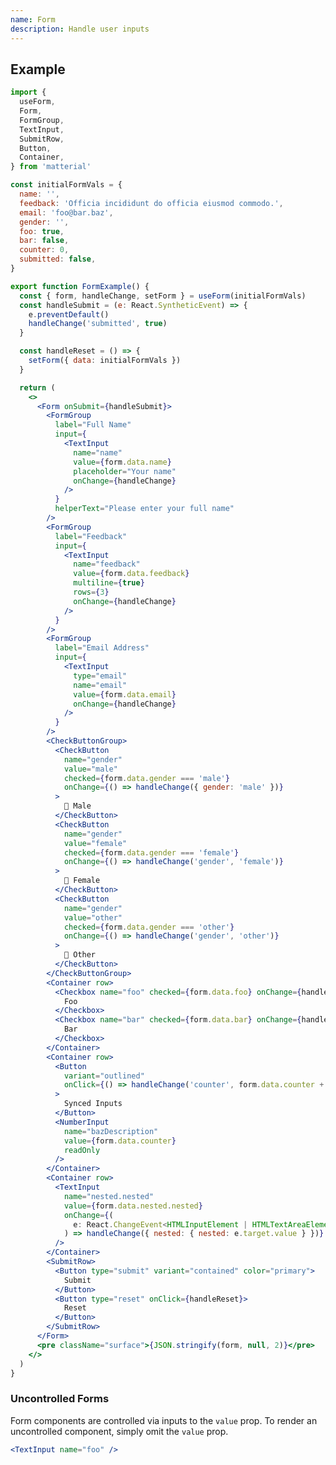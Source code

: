 ```yaml
---
name: Form
description: Handle user inputs
---
```


## Example

<FormExample />

```jsx
import {
  useForm,
  Form,
  FormGroup,
  TextInput,
  SubmitRow,
  Button,
  Container,
} from 'matterial'

const initialFormVals = {
  name: '',
  feedback: 'Officia incididunt do officia eiusmod commodo.',
  email: 'foo@bar.baz',
  gender: '',
  foo: true,
  bar: false,
  counter: 0,
  submitted: false,
}

export function FormExample() {
  const { form, handleChange, setForm } = useForm(initialFormVals)
  const handleSubmit = (e: React.SyntheticEvent) => {
    e.preventDefault()
    handleChange('submitted', true)
  }

  const handleReset = () => {
    setForm({ data: initialFormVals })
  }

  return (
    <>
      <Form onSubmit={handleSubmit}>
        <FormGroup
          label="Full Name"
          input={
            <TextInput
              name="name"
              value={form.data.name}
              placeholder="Your name"
              onChange={handleChange}
            />
          }
          helperText="Please enter your full name"
        />
        <FormGroup
          label="Feedback"
          input={
            <TextInput
              name="feedback"
              value={form.data.feedback}
              multiline={true}
              rows={3}
              onChange={handleChange}
            />
          }
        />
        <FormGroup
          label="Email Address"
          input={
            <TextInput
              type="email"
              name="email"
              value={form.data.email}
              onChange={handleChange}
            />
          }
        />
        <CheckButtonGroup>
          <CheckButton
            name="gender"
            value="male"
            checked={form.data.gender === 'male'}
            onChange={() => handleChange({ gender: 'male' })}
          >
            👨 Male
          </CheckButton>
          <CheckButton
            name="gender"
            value="female"
            checked={form.data.gender === 'female'}
            onChange={() => handleChange('gender', 'female')}
          >
            👩 Female
          </CheckButton>
          <CheckButton
            name="gender"
            value="other"
            checked={form.data.gender === 'other'}
            onChange={() => handleChange('gender', 'other')}
          >
            🧑 Other
          </CheckButton>
        </CheckButtonGroup>
        <Container row>
          <Checkbox name="foo" checked={form.data.foo} onChange={handleChange}>
            Foo
          </Checkbox>
          <Checkbox name="bar" checked={form.data.bar} onChange={handleChange}>
            Bar
          </Checkbox>
        </Container>
        <Container row>
          <Button
            variant="outlined"
            onClick={() => handleChange('counter', form.data.counter + 1)}
          >
            Synced Inputs
          </Button>
          <NumberInput
            name="bazDescription"
            value={form.data.counter}
            readOnly
          />
        </Container>
        <Container row>
          <TextInput
            name="nested.nested"
            value={form.data.nested.nested}
            onChange={(
              e: React.ChangeEvent<HTMLInputElement | HTMLTextAreaElement>
            ) => handleChange({ nested: { nested: e.target.value } })}
          />
        </Container>
        <SubmitRow>
          <Button type="submit" variant="contained" color="primary">
            Submit
          </Button>
          <Button type="reset" onClick={handleReset}>
            Reset
          </Button>
        </SubmitRow>
      </Form>
      <pre className="surface">{JSON.stringify(form, null, 2)}</pre>
    </>
  )
}
```

### Uncontrolled Forms

Form components are controlled via inputs to the `value` prop. To render an uncontrolled component, simply omit the `value` prop.

```jsx
<TextInput name="foo" />
```

<Container>
  <TextInput name="foo" />
  <NumberInput name="num" />
</Container>
